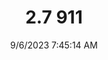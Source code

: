 ---
width: 5873
height: 3915
title: 2.7 911
description: White on Red 1974 Porsche 911 Coupe 5-Speed shot in Austin, TX.
date: 9/6/2023 7:45:14 AM
cameraMake: Sony
cameraModel: ILCE-7M3
lens: E 35-150mm F2.0-F2.8 A058
settingsfStop: f/2.8
settingsISO: ISO 125
settingsShutter: 1/160
settingsFocalLength: 126 mm
---